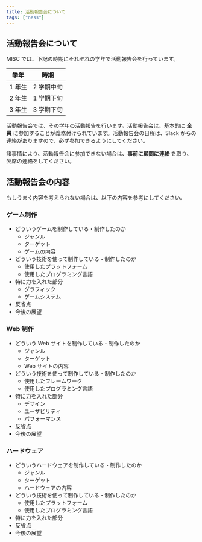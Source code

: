 ```yaml
---
title: 活動報告会について
tags: ["ness"]
---
```




## 活動報告会について

MISC では、下記の時期にそれぞれの学年で活動報告会を行っています。

| 学年   | 時期     |
|------|--------|
| 1 年生 | 2 学期中旬 |
| 2 年生 | 1 学期下旬 |
| 3 年生 | 3 学期下旬 |

活動報告会では、その学年の活動報告を行います。活動報告会は、基本的に **全員** に参加することが義務付けられています。活動報告会の日程は、Slack からの連絡がありますので、必ず参加できるようにしてください。

諸事情により、活動報告会に参加できない場合は、**事前に顧問に連絡** を取り、欠席の連絡をしてください。

## 活動報告会の内容

もしうまく内容を考えられない場合は、以下の内容を参考にしてください。

### ゲーム制作

- どういうゲームを制作している・制作したのか
  - ジャンル
  - ターゲット
  - ゲームの内容
- どういう技術を使って制作している・制作したのか
  - 使用したプラットフォーム
  - 使用したプログラミング言語
- 特に力を入れた部分
  - グラフィック
  - ゲームシステム
- 反省点
- 今後の展望

### Web 制作

- どういう Web サイトを制作している・制作したのか
  - ジャンル
  - ターゲット
  - Web サイトの内容
- どういう技術を使って制作している・制作したのか
  - 使用したフレームワーク
  - 使用したプログラミング言語
- 特に力を入れた部分
  - デザイン
  - ユーザビリティ
  - パフォーマンス
- 反省点
- 今後の展望

### ハードウェア

- どういうハードウェアを制作している・制作したのか
  - ジャンル
  - ターゲット
  - ハードウェアの内容
- どういう技術を使って制作している・制作したのか
  - 使用したプラットフォーム
  - 使用したプログラミング言語
- 特に力を入れた部分
- 反省点
- 今後の展望
